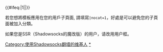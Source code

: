 {{Userbox
  |border-c = #3674A8
  |border-s = 1
  |id-s     = 11
  |id-c     = #FFFFFF
  |id-fc    = #FFFFFF
  |info-c   = #3674A8
  |info-s   = 9
  |info-fc  = White
  |id       = [[File:Shadowsocks-Logo.svg|45px]]
  |info     = 這個用户使用'''[[Shadowsocks|<span style="color:white;">Shadowsocks</span>]]'''上網。
}}
<includeonly>{{#ifeq:{{{nocat|0}}}|1||[[Category:使用Shadowsocks翻墙的维基人]]}}</includeonly><noinclude>



若您想將模板應用在您的用戶子頁面, 請填寫<code>|nocat=1</code>，好處是可以避免您的子頁面被加入分類。

如果您是SSR（Shadowsocks的魔改版）的用户，请改用{{tl|User ShadowsocksR}}用户框。</noinclude>

[[Category:使用Shadowsocks翻墙的维基人|*]]